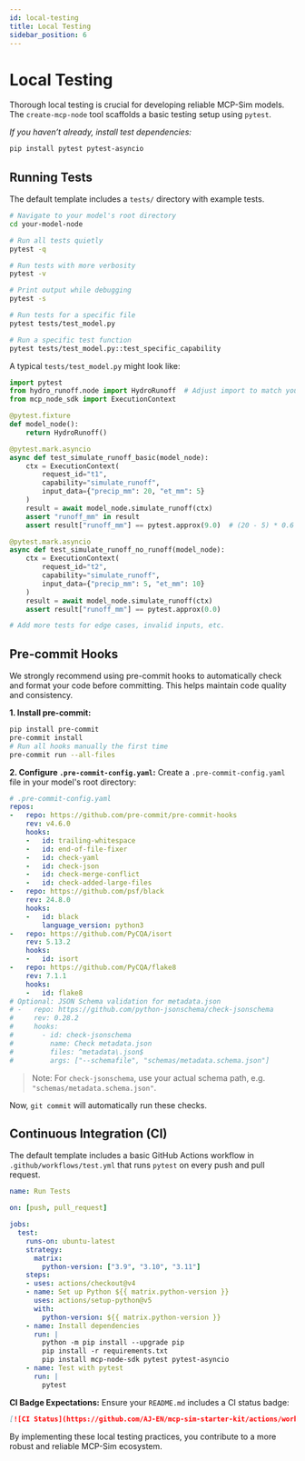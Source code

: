 ```yaml
---
id: local-testing
title: Local Testing
sidebar_position: 6
---
```


# Local Testing

Thorough local testing is crucial for developing reliable MCP-Sim models. The `create-mcp-node` tool scaffolds a basic testing setup using `pytest`.

_If you haven’t already, install test dependencies:_
```bash
pip install pytest pytest-asyncio
```

## Running Tests

The default template includes a `tests/` directory with example tests.

```bash
# Navigate to your model's root directory
cd your-model-node

# Run all tests quietly
pytest -q

# Run tests with more verbosity
pytest -v

# Print output while debugging
pytest -s

# Run tests for a specific file
pytest tests/test_model.py

# Run a specific test function
pytest tests/test_model.py::test_specific_capability
```

A typical `tests/test_model.py` might look like:

```python title="tests/test_model.py"
import pytest
from hydro_runoff.node import HydroRunoff  # Adjust import to match your project
from mcp_node_sdk import ExecutionContext

@pytest.fixture
def model_node():
    return HydroRunoff()

@pytest.mark.asyncio
async def test_simulate_runoff_basic(model_node):
    ctx = ExecutionContext(
        request_id="t1",
        capability="simulate_runoff",
        input_data={"precip_mm": 20, "et_mm": 5}
    )
    result = await model_node.simulate_runoff(ctx)
    assert "runoff_mm" in result
    assert result["runoff_mm"] == pytest.approx(9.0)  # (20 - 5) * 0.6

@pytest.mark.asyncio
async def test_simulate_runoff_no_runoff(model_node):
    ctx = ExecutionContext(
        request_id="t2",
        capability="simulate_runoff",
        input_data={"precip_mm": 5, "et_mm": 10}
    )
    result = await model_node.simulate_runoff(ctx)
    assert result["runoff_mm"] == pytest.approx(0.0)

# Add more tests for edge cases, invalid inputs, etc.
```

## Pre-commit Hooks

We strongly recommend using pre-commit hooks to automatically check and format your code before committing. This helps maintain code quality and consistency.

**1. Install pre-commit:**
```bash
pip install pre-commit
pre-commit install
# Run all hooks manually the first time
pre-commit run --all-files
```

**2. Configure `.pre-commit-config.yaml`:**
Create a `.pre-commit-config.yaml` file in your model's root directory:

```yaml
# .pre-commit-config.yaml
repos:
-   repo: https://github.com/pre-commit/pre-commit-hooks
    rev: v4.6.0
    hooks:
    -   id: trailing-whitespace
    -   id: end-of-file-fixer
    -   id: check-yaml
    -   id: check-json
    -   id: check-merge-conflict
    -   id: check-added-large-files
-   repo: https://github.com/psf/black
    rev: 24.8.0
    hooks:
    -   id: black
        language_version: python3
-   repo: https://github.com/PyCQA/isort
    rev: 5.13.2
    hooks:
    -   id: isort
-   repo: https://github.com/PyCQA/flake8
    rev: 7.1.1
    hooks:
    -   id: flake8
# Optional: JSON Schema validation for metadata.json
# -   repo: https://github.com/python-jsonschema/check-jsonschema
#     rev: 0.28.2
#     hooks:
#       - id: check-jsonschema
#         name: Check metadata.json
#         files: ^metadata\.json$
#         args: ["--schemafile", "schemas/metadata.schema.json"]
```
> Note: For `check-jsonschema`, use your actual schema path, e.g. `"schemas/metadata.schema.json"`.

Now, `git commit` will automatically run these checks.

## Continuous Integration (CI)

The default template includes a basic GitHub Actions workflow in `.github/workflows/test.yml` that runs `pytest` on every push and pull request.

```yaml title=".github/workflows/test.yml"
name: Run Tests

on: [push, pull_request]

jobs:
  test:
    runs-on: ubuntu-latest
    strategy:
      matrix:
        python-version: ["3.9", "3.10", "3.11"]
    steps:
    - uses: actions/checkout@v4
    - name: Set up Python ${{ matrix.python-version }}
      uses: actions/setup-python@v5
      with:
        python-version: ${{ matrix.python-version }}
    - name: Install dependencies
      run: |
        python -m pip install --upgrade pip
        pip install -r requirements.txt
        pip install mcp-node-sdk pytest pytest-asyncio
    - name: Test with pytest
      run: |
        pytest
```

**CI Badge Expectations:**
Ensure your `README.md` includes a CI status badge:
```markdown
[![CI Status](https://github.com/AJ-EN/mcp-sim-starter-kit/actions/workflows/test.yml/badge.svg)](https://github.com/AJ-EN/mcp-sim-starter-kit/actions/workflows/test.yml)
```

By implementing these local testing practices, you contribute to a more robust and reliable MCP-Sim ecosystem.
